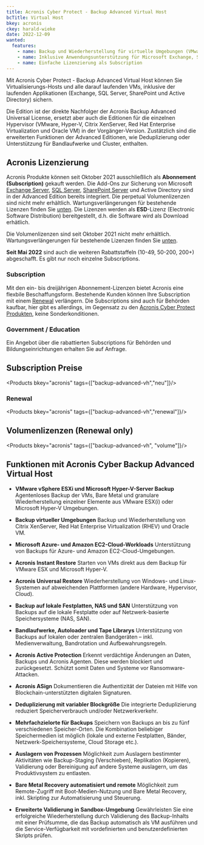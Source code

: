 ```yaml
---
title: Acronis Cyber Protect - Backup Advanced Virtual Host
bcTitle: Virtual Host
bkey: acronis
ckey: harald-wieke
date: 2022-12-09
wanted:
  features:
    - name: Backup und Wiederherstellung für virtuelle Umgebungen (VMware / Hyper-V)
    - name: Inklusive Anwendungsunterstützung für Microsoft Exchange, SQL Server, SharePoint und Active Directory
    - name: Einfache Lizenzierung als Subscription
---
```




<Intro>

  Mit Acronis Cyber Protect - Backup Advanced Virtual Host können Sie Virtualisierungs-Hosts und alle darauf laufenden VMs, inklusive der laufenden Applikationen (Exchange, SQL Server, SharePoint und Active Directory) sichern.

  Die Edition ist der direkte Nachfolger der Acronis Backup Advanced Universal License, ersetzt aber auch die Editionen für die einzelnen Hypervisor (VMware, Hyper-V, Citrix XenServer, Red Hat Enterprise Virtualization und Oracle VM) in der Vorgänger-Version. Zustätzlich sind die erweiterten Funktionen der Advanced Editionen, wie Deduplizierung oder Unterstützung für Bandlaufwerke und Cluster, enthalten.


</Intro>

<TOC />



## Acronis Lizenzierung

  Acronis Produkte können seit Oktober 2021 ausschließlich als **Abonnement (Subscription)** gekauft werden.
  Die Add-Ons zur Sicherung von Microsoft [Exchange Server](/hersteller/microsoft/exchange/), [SQL Server](/hersteller/microsoft/sql-server/), [SharePoint Server](/hersteller/microsoft/sharepoint/) und Active Directory sind in der Advanced Edition bereits integriert.
  Die perpetual Volumenlizenzen sind nicht mehr erhältlich. Wartungsverlängerungen für bestehende Lizenzen finden Sie [unten](#volumenlizenzen-renewal-only).
  Die Lizenzen werden als **ESD**-Lizenz (Electronic Software Distribution) bereitgestellt, d.h. die Software wird als Download erhätlich.

<Info>

Die Volumenlizenzen sind seit Oktober 2021 nicht mehr erhältlich. Wartungsverlängerungen für bestehende Lizenzen finden Sie [unten](#volumenlizenzen-renewal-only).

**Seit Mai 2022** sind auch die weiteren Rabattstaffeln (10-49, 50-200, 200+) abgeschafft. Es gibt nur noch einzelne Subscriptions.

</Info>

### Subscription

  Mit den ein- bis dreijährigen Abonnement-Lizenzen bietet Acronis eine flexbile Beschaffungsform.
  Bestehende Kunden können Ihre Subscription mit einem [Renewal](#renewal) verlängern.
  Die Subscriptions sind auch für Behörden kaufbar, hier gibt es allerdings, im Gegensatz zu den [Acronis Cyber Protect Produkten](/hersteller/acronis/cyber-protect-advanced/), keine Sonderkonditionen.


### Government / Education

Ein Angebot über die rabattierten Subscriptions für Behörden und Bildungseinrichtungen erhalten Sie auf Anfrage.


## Subscription Preise

<Products bkey="acronis" tags={["backup-advanced-vh","neu"]}/>


### Renewal

<Products bkey="acronis" tags={["backup-advanced-vh","renewal"]}/>

## Volumenlizenzen (Renewal only)

<Products bkey="acronis" tags={["backup-advanced-vh", "volume"]}/>



## Funktionen mit Acronis Cyber Backup Advanced Virtual Host


 - **VMware vSphere ESXi und Microsoft Hyper-V-Server Backup** Agentenloses Backup der VMs, Bare Metal und granulare Wiederherstellung einzelner Elemente aus VMware ESX(i) oder Microsoft Hyper-V Umgebungen.

 - **Backup virtueller Umgebungen** Backup und Wiederherstellung von Citrix XenServer, Red Hat Enterprise Virtualization (RHEV) und Oracle VM.

 - **Microsoft Azure- und Amazon EC2-Cloud-Workloads** Unterstützung von Backups für Azure- und Amazon EC2-Cloud-Umgebungen.

 - **Acronis Instant Restore** Starten von VMs direkt aus dem Backup für VMware ESX und Microsoft Hyper-V.

 - **Acronis Universal Restore** Wiederherstellung von Windows- und Linux-Systemen auf abweichenden Plattformen (andere Hardware, Hypervisor, Cloud).

 - **Backup auf lokale Festplatten, NAS und SAN** Unterstützung von Backups auf die lokale Festplatte oder auf Netzwerk-basierte Speichersysteme (NAS, SAN).

 - **Bandlaufwerke, Autoloader und Tape Librarys** Unterstützung von Backups auf lokalen oder zentralen Bandgeräten – inkl. Medienverwaltung, Bandrotation und Aufbewahrungsregeln.

 - **Acronis Active Protection** Erkennt verdächtige Änderungen an Daten, Backups und Acronis Agenten. Diese werden blockiert und zurückgesetzt. Schützt somit Daten und Systeme vor Ransomware-Attacken.

 - **Acronis ASign** Dokumentieren die Authentizität der Dateien mit Hilfe von Blockchain-unterstützten digitalen Signaturen.

 - **Deduplizierung mit variabler Blockgröße** Die integrierte Deduplizierung reduziert Speicherverbrauch und/oder Netzwerkverkehr.

 - **Mehrfachzielorte für Backups** Speichern von Backups an bis zu fünf verschiedenen Speicher-Orten. Die Kombination beliebiger Speichermedien ist möglich (lokale und externe Festplatten, Bänder, Netzwerk-Speichersysteme, Cloud Storage etc.).

 - **Auslagern von Prozessen** Möglichkeit zum Auslagern bestimmter Aktivitäten wie Backup-Staging (Verschieben), Replikation (Kopieren), Validierung oder Bereinigung auf andere Systeme auslagern, um das Produktivsystem zu entlasten.

 - **Bare Metal Recovery automatisiert und remote** Möglichkeit zum Remote-Zugriff mit Boot-Medien-Nutzung und Bare Metal Recovery, inkl. Skripting zur Automatisierung und Steuerung.

 - **Erweiterte Validierung in Sandbox-Umgebung** Gewährleisten Sie eine erfolgreiche Wiederherstellung durch Validierung des Backup-Inhalts mit einer Prüfsumme, die das Backup automatisch als VM ausführen und die Service-Verfügbarkeit mit vordefinierten und benutzerdefinierten Skripts prüfen.
